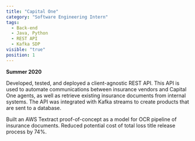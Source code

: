 ```yaml
---
title: "Capital One"
category: "Software Engineering Intern"
tags:
  - Back-end
  - Java, Python
  - REST API
  - Kafka SDP
visible: "true"
position: 1
---
```

**Summer 2020**

Developed, tested, and deployed a client-agnostic REST API.  This API is used to automate communications between insurance vendors and Capital One agents, 
as well as retrieve existing insurance documents from internal systems.  The API was integrated with Kafka streams to create products that are sent to a database.

Built an AWS Textract proof-of-concept as a model for OCR pipeline of insurance documents.  Reduced potential cost of total loss title release process by 74%.
